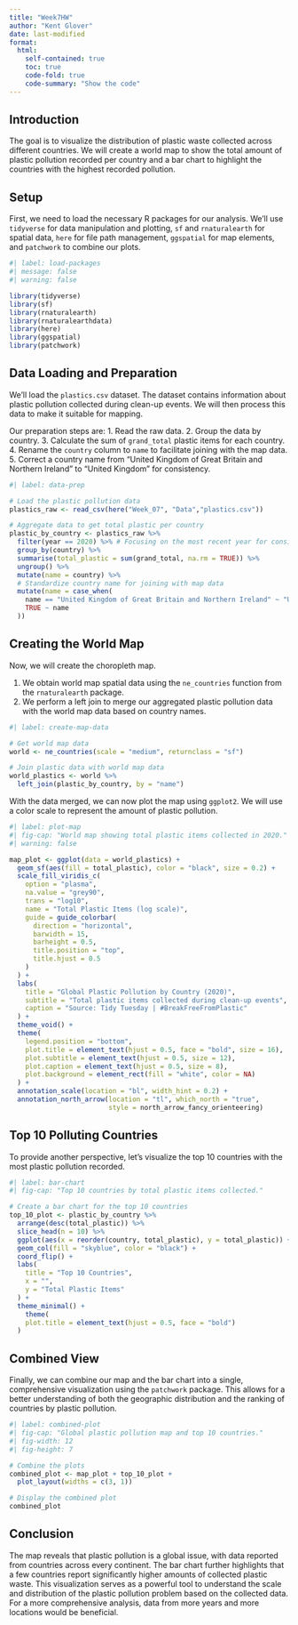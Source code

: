 ```yaml
---
title: "Week7HW"
author: "Kent Glover"
date: last-modified
format: 
  html:
    self-contained: true
    toc: true
    code-fold: true
    code-summary: "Show the code"
---
```


## Introduction

The goal is to visualize the distribution of plastic waste collected across different countries. We will create a world map to show the total amount of plastic pollution recorded per country and a bar chart to highlight the countries with the highest recorded pollution.

## Setup

First, we need to load the necessary R packages for our analysis. We'll use `tidyverse` for data manipulation and plotting, `sf` and `rnaturalearth` for spatial data, `here` for file path management, `ggspatial` for map elements, and `patchwork` to combine our plots.

```r
#| label: load-packages
#| message: false
#| warning: false

library(tidyverse)
library(sf)
library(rnaturalearth)
library(rnaturalearthdata)
library(here)
library(ggspatial)
library(patchwork)
```

## Data Loading and Preparation

We'll load the `plastics.csv` dataset. The dataset contains information about plastic pollution collected during clean-up events. We will then process this data to make it suitable for mapping.

Our preparation steps are:
1.  Read the raw data.
2.  Group the data by country.
3.  Calculate the sum of `grand_total` plastic items for each country.
4.  Rename the `country` column to `name` to facilitate joining with the map data.
5.  Correct a country name from "United Kingdom of Great Britain and Northern Ireland" to "United Kingdom" for consistency.

```r
#| label: data-prep

# Load the plastic pollution data
plastics_raw <- read_csv(here("Week_07", "Data","plastics.csv"))

# Aggregate data to get total plastic per country
plastic_by_country <- plastics_raw %>%
  filter(year == 2020) %>% # Focusing on the most recent year for consistency
  group_by(country) %>%
  summarise(total_plastic = sum(grand_total, na.rm = TRUE)) %>%
  ungroup() %>%
  mutate(name = country) %>% 
  # Standardize country name for joining with map data
  mutate(name = case_when(
    name == "United Kingdom of Great Britain and Northern Ireland" ~ "United Kingdom",
    TRUE ~ name
  ))
```

## Creating the World Map

Now, we will create the choropleth map.

1.  We obtain world map spatial data using the `ne_countries` function from the `rnaturalearth` package.
2.  We perform a left join to merge our aggregated plastic pollution data with the world map data based on country names.

```r
#| label: create-map-data

# Get world map data
world <- ne_countries(scale = "medium", returnclass = "sf")

# Join plastic data with world map data
world_plastics <- world %>%
  left_join(plastic_by_country, by = "name")
```

With the data merged, we can now plot the map using `ggplot2`. We will use a color scale to represent the amount of plastic pollution.

```r
#| label: plot-map
#| fig-cap: "World map showing total plastic items collected in 2020."
#| warning: false

map_plot <- ggplot(data = world_plastics) +
  geom_sf(aes(fill = total_plastic), color = "black", size = 0.2) +
  scale_fill_viridis_c(
    option = "plasma", 
    na.value = "grey90", 
    trans = "log10",
    name = "Total Plastic Items (log scale)",
    guide = guide_colorbar(
      direction = "horizontal",
      barwidth = 15,
      barheight = 0.5,
      title.position = "top",
      title.hjust = 0.5
    )
  ) +
  labs(
    title = "Global Plastic Pollution by Country (2020)",
    subtitle = "Total plastic items collected during clean-up events",
    caption = "Source: Tidy Tuesday | #BreakFreeFromPlastic"
  ) +
  theme_void() +
  theme(
    legend.position = "bottom",
    plot.title = element_text(hjust = 0.5, face = "bold", size = 16),
    plot.subtitle = element_text(hjust = 0.5, size = 12),
    plot.caption = element_text(hjust = 0.5, size = 8),
    plot.background = element_rect(fill = "white", color = NA)
  ) +
  annotation_scale(location = "bl", width_hint = 0.2) +
  annotation_north_arrow(location = "tl", which_north = "true", 
                         style = north_arrow_fancy_orienteering)
```

## Top 10 Polluting Countries

To provide another perspective, let's visualize the top 10 countries with the most plastic pollution recorded.

```r
#| label: bar-chart
#| fig-cap: "Top 10 countries by total plastic items collected."

# Create a bar chart for the top 10 countries
top_10_plot <- plastic_by_country %>%
  arrange(desc(total_plastic)) %>%
  slice_head(n = 10) %>%
  ggplot(aes(x = reorder(country, total_plastic), y = total_plastic)) +
  geom_col(fill = "skyblue", color = "black") +
  coord_flip() +
  labs(
    title = "Top 10 Countries",
    x = "",
    y = "Total Plastic Items"
  ) +
  theme_minimal() +
    theme(
    plot.title = element_text(hjust = 0.5, face = "bold")
  )
```

## Combined View

Finally, we can combine our map and the bar chart into a single, comprehensive visualization using the `patchwork` package. This allows for a better understanding of both the geographic distribution and the ranking of countries by plastic pollution.

```r
#| label: combined-plot
#| fig-cap: "Global plastic pollution map and top 10 countries."
#| fig-width: 12
#| fig-height: 7

# Combine the plots
combined_plot <- map_plot + top_10_plot +
  plot_layout(widths = c(3, 1))

# Display the combined plot
combined_plot
```

## Conclusion

The map reveals that plastic pollution is a global issue, with data reported from countries across every continent. The bar chart further highlights that a few countries report significantly higher amounts of collected plastic waste. This visualization serves as a powerful tool to understand the scale and distribution of the plastic pollution problem based on the collected data. For a more comprehensive analysis, data from more years and more locations would be beneficial.
